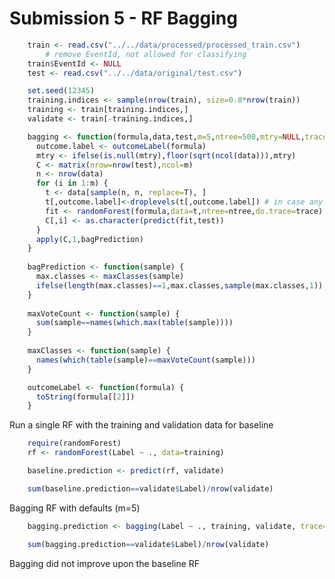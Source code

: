 Submission 5 - RF Bagging
========================================================
```r
    train <- read.csv("../../data/processed/processed_train.csv")
        # remove EventId, not allowed for classifying
    train$EventId <- NULL
    test <- read.csv("../../data/original/test.csv")
```
```r
    set.seed(12345)
    training.indices <- sample(nrow(train), size=0.8*nrow(train))
    training <- train[training.indices,]
    validate <- train[-training.indices,]
```
```r
    bagging <- function(formula,data,test,m=5,ntree=500,mtry=NULL,trace=T) {
      outcome.label <- outcomeLabel(formula)
      mtry <- ifelse(is.null(mtry),floor(sqrt(ncol(data))),mtry)
      C <- matrix(nrow=nrow(test),ncol=m)
      n <- nrow(data)
      for (i in 1:m) {
        t <- data[sample(n, n, replace=T), ]
        t[,outcome.label]<-droplevels(t[,outcome.label]) # in case any outcomes are not sampled
        fit <- randomForest(formula,data=t,ntree=ntree,do.trace=trace)      
        C[,i] <- as.character(predict(fit,test))
      }
      apply(C,1,bagPrediction)
    }
    
    bagPrediction <- function(sample) {
      max.classes <- maxClasses(sample)
      ifelse(length(max.classes)==1,max.classes,sample(max.classes,1))
    }
    
    maxVoteCount <- function(sample) {
      sum(sample==names(which.max(table(sample))))
    }
    
    maxClasses <- function(sample) {
      names(which(table(sample)==maxVoteCount(sample)))
    }

    outcomeLabel <- function(formula) {
      toString(formula[[2]])
    }
```
Run a single RF with the training and validation data for baseline
```r
    require(randomForest)
    rf <- randomForest(Label ~ ., data=training)
```
```r
    baseline.prediction <- predict(rf, validate)
```
```r
    sum(baseline.prediction==validate$Label)/nrow(validate)
```
Bagging RF with defaults (m=5)
```r
    bagging.prediction <- bagging(Label ~ ., training, validate, trace=F)
```
```r
    sum(bagging.prediction==validate$Label)/nrow(validate)
```
Bagging did not improve upon the baseline RF





